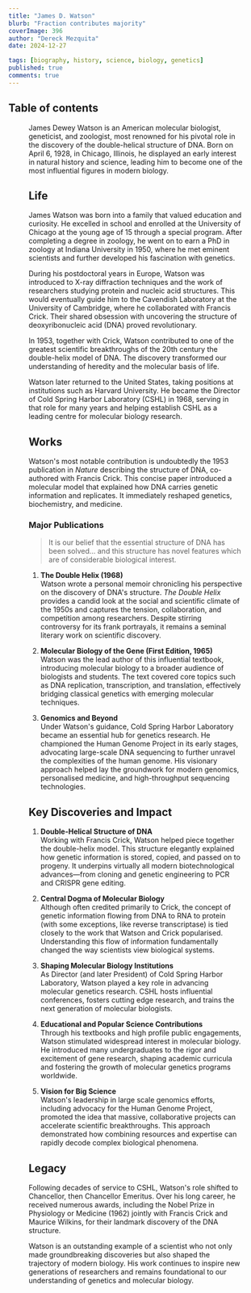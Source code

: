 ```yaml
---
title: "James D. Watson"
blurb: "Fraction contributes majority"
coverImage: 396
author: "Dereck Mezquita"
date: 2024-12-27

tags: [biography, history, science, biology, genetics]
published: true
comments: true
---
```


## Table of contents

<Figure src="/references/biography_james-d-watson/james-watson-photo.jpg" />

James Dewey Watson is an American molecular biologist, geneticist, and zoologist, most renowned for his pivotal role in the discovery of the double-helical structure of DNA. Born on April 6, 1928, in Chicago, Illinois, he displayed an early interest in natural history and science, leading him to become one of the most influential figures in modern biology.

## Life

James Watson was born into a family that valued education and curiosity. He excelled in school and enrolled at the University of Chicago at the young age of 15 through a special program. After completing a degree in zoology, he went on to earn a PhD in zoology at Indiana University in 1950, where he met eminent scientists and further developed his fascination with genetics.

During his postdoctoral years in Europe, Watson was introduced to X-ray diffraction techniques and the work of researchers studying protein and nucleic acid structures. This would eventually guide him to the Cavendish Laboratory at the University of Cambridge, where he collaborated with Francis Crick. Their shared obsession with uncovering the structure of deoxyribonucleic acid (DNA) proved revolutionary.

In 1953, together with Crick, Watson contributed to one of the greatest scientific breakthroughs of the 20th century the double-helix model of DNA. The discovery transformed our understanding of heredity and the molecular basis of life.

Watson later returned to the United States, taking positions at institutions such as Harvard University. He became the Director of Cold Spring Harbor Laboratory (CSHL) in 1968, serving in that role for many years and helping establish CSHL as a leading centre for molecular biology research.

## Works

Watson's most notable contribution is undoubtedly the 1953 publication in *Nature* describing the structure of DNA, co-authored with Francis Crick. This concise paper introduced a molecular model that explained how DNA carries genetic information and replicates. It immediately reshaped genetics, biochemistry, and medicine.

### Major Publications

<Blockquote src="James D. Watson, The Double Helix">
It is our belief that the essential structure of DNA has been solved... and this structure has novel features which are of considerable biological interest.
</Blockquote>

1. **The Double Helix (1968)**  
   Watson wrote a personal memoir chronicling his perspective on the discovery of DNA's structure. *The Double Helix* provides a candid look at the social and scientific climate of the 1950s and captures the tension, collaboration, and competition among researchers. Despite stirring controversy for its frank portrayals, it remains a seminal literary work on scientific discovery.

2. **Molecular Biology of the Gene (First Edition, 1965)**  
   Watson was the lead author of this influential textbook, introducing molecular biology to a broader audience of biologists and students. The text covered core topics such as DNA replication, transcription, and translation, effectively bridging classical genetics with emerging molecular techniques.

3. **Genomics and Beyond**  
   Under Watson's guidance, Cold Spring Harbor Laboratory became an essential hub for genetics research. He championed the Human Genome Project in its early stages, advocating large-scale DNA sequencing to further unravel the complexities of the human genome. His visionary approach helped lay the groundwork for modern genomics, personalised medicine, and high-throughput sequencing technologies.

## Key Discoveries and Impact

1. **Double-Helical Structure of DNA**  
   Working with Francis Crick, Watson helped piece together the double-helix model. This structure elegantly explained how genetic information is stored, copied, and passed on to progeny. It underpins virtually all modern biotechnological advances—from cloning and genetic engineering to PCR and CRISPR gene editing.

2. **Central Dogma of Molecular Biology**  
   Although often credited primarily to Crick, the concept of genetic information flowing from DNA to RNA to protein (with some exceptions, like reverse transcriptase) is tied closely to the work that Watson and Crick popularised. Understanding this flow of information fundamentally changed the way scientists view biological systems.

3. **Shaping Molecular Biology Institutions**  
   As Director (and later President) of Cold Spring Harbor Laboratory, Watson played a key role in advancing molecular genetics research. CSHL hosts influential conferences, fosters cutting edge research, and trains the next generation of molecular biologists.

4. **Educational and Popular Science Contributions**  
   Through his textbooks and high profile public engagements, Watson stimulated widespread interest in molecular biology. He introduced many undergraduates to the rigor and excitement of gene research, shaping academic curricula and fostering the growth of molecular genetics programs worldwide.

5. **Vision for Big Science**  
   Watson's leadership in large scale genomics efforts, including advocacy for the Human Genome Project, promoted the idea that massive, collaborative projects can accelerate scientific breakthroughs. This approach demonstrated how combining resources and expertise can rapidly decode complex biological phenomena.

## Legacy

Following decades of service to CSHL, Watson's role shifted to Chancellor, then Chancellor Emeritus. Over his long career, he received numerous awards, including the Nobel Prize in Physiology or Medicine (1962) jointly with Francis Crick and Maurice Wilkins, for their landmark discovery of the DNA structure.

Watson is an outstanding example of a scientist who not only made groundbreaking discoveries but also shaped the trajectory of modern biology. His work continues to inspire new generations of researchers and remains foundational to our understanding of genetics and molecular biology.
